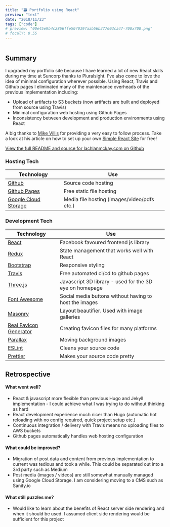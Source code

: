 ```yaml
---
title: "🗃️ Portfolio using React"
preview: "text"
date: "2018/11/23"
tags: ["code"]
# preview: "00e45e9b4c2866ffe5070397aab56b377603ca47-700x700.png"
# focalY: 0.55
---
```



<div style={{ textAlign: "center" }}>
  <Image
    url="00e45e9b4c2866ffe5070397aab56b377603ca47-700x700.png"
    resize="post"
    style={{ width: "100%", objectFit: "cover", marginBottom: 8 }}
  />
</div>

## Summary

I upgraded my portfolio site because I have learned a lot of new
React skills during my time at Suncorp thanks to Pluralsight. I've also come to
love the idea of minimal configuration wherever possible. Using React, Travis
and Github pages I eliminated many of the maintenance overheads of the previous
implementation including:

- Upload of artifacts to S3 buckets (now artifacts are built and deployed from source using Travis)
- Minimal configuration web hosting using Github Pages
- Inconsistency between development and production environments using React

A big thanks to [Mike Villis](https://blog.mikevillis.com/) for providing a very
easy to follow process. Take a look at his article on how to set up your own [Simple
React Site](https://blog.mikevillis.com/simple-react-site-with-create-react-app-github-pages-travis-ci-and-cloudflare-8a859daa881?gi=5bc18ab546dd)
for free!

[View the full README and source for lachlanmckay.com on Github](https://github.com/sneyed/lachlanmckay.com)

### Hosting Tech

| Technology                                                | Use                                         |
| --------------------------------------------------------- | ------------------------------------------- |
| [Github](https://github.com/sneyed)                       | Source code hosting                         |
| [Github Pages](https://pages.github.com/)                 | Free static file hosting                    |
| [Google Cloud Storage](https://cloud.google.com/storage/) | Media file hosting (images/video/pdfs etc.) |

### Development Tech

| Technology                                                 | Use                                                     |
| ---------------------------------------------------------- | ------------------------------------------------------- |
| [React](https://reactjs.org/)                              | Facebook favoured frontend js library                   |
| [Redux](https://redux.js.org/)                             | State management that works well with React             |
| [Bootstrap](https://getbootstrap.com/)                     | Responsive styling                                      |
| [Travis](https://travis-ci.org/)                           | Free automated ci/cd to github pages                    |
| [Three.js](https://threejs.org/)                           | Javascript 3D library - used for the 3D eye on homepage |
| [Font Awesome](https://fontawesome.com/)                   | Social media buttons without having to host the images  |
| [Masonry](https://masonry.desandro.com/)                   | Layout beautifier. Used with image galleries            |
| [Real Favicon Generator](http://realfavicongenerator.net/) | Creating favicon files for many platforms               |
| [Parallax](http://matthew.wagerfield.com/parallax/)        | Moving background images                                |
| [ESLint](https://eslint.org/)                              | Cleans your source code                                 |
| [Prettier](https://github.com/prettier/prettier)           | Makes your source code pretty                           |

## Retrospective

#### What went well?

- React & javascript more flexible than previous Hugo and Jekyll implementation - I could achieve what I was trying to do without thinking as hard
- React development experience much nicer than Hugo (automatic hot reloading with no config required, quick project setup etc.)
- Continuous integration / delivery with Travis means no uploading files to AWS buckets
- Github pages automatically handles web hosting configuration

#### What could be improved?

- Migration of post data and content from previous implementation to current was tedious and took a while. This could be separated out into a 3rd party such as Medium
- Post media (images / videos) are still somewhat manually managed using Google Cloud Storage. I am considering moving to a CMS such as Sanity.io

#### What still puzzles me?

- Would like to learn about the benefits of React server side rendering and when it should be used. I assumed client side rendering would be sufficient for this project
